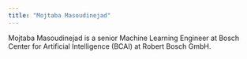 ```yaml
---
title: "Mojtaba Masoudinejad"
---
```


Mojtaba Masoudinejad is a senior Machine Learning Engineer at Bosch Center for Artificial Intelligence (BCAI) at Robert Bosch GmbH.
